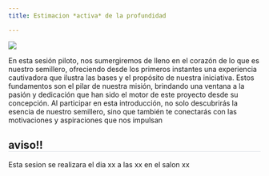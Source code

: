 ```yaml
---
title: Estimacion *activa* de la profundidad

---
```

<style>* {overflow: visible;}     h2{
        border-bottom: 1px solid #dee2e6 !important;
    }
    </style>

::: {layout="[45,45]"}

![](../images/sesiones/sesion5.png)

En esta sesión piloto, nos sumergiremos de lleno en el corazón de lo que es nuestro semillero, ofreciendo desde los primeros instantes una experiencia cautivadora que ilustra las bases y el propósito de nuestra iniciativa. Estos fundamentos son el pilar de nuestra misión, brindando una ventana a la pasión y dedicación que han sido el motor de este proyecto desde su concepción. Al participar en esta introducción, no solo descubrirás la esencia de nuestro semillero, sino que también te conectarás con las motivaciones y aspiraciones que nos impulsan
:::

:::{.callout-tip}
## aviso!!
Esta sesion se realizara el dia xx a las xx en el salon xx
:::
